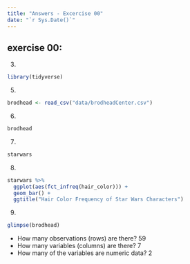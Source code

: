```yaml
---
title: "Answers - Excercise 00"
date: "`r Sys.Date()`"
---
```


## exercise 00:  

3. 

```r
library(tidyverse)
```


5.

```r
brodhead <- read_csv("data/brodheadCenter.csv")
```


6.

```r
brodhead
```


7.

```r
starwars
```

8.
```r
starwars %>% 
  ggplot(aes(fct_infreq(hair_color))) + 
  geom_bar() + 
  ggtitle("Hair Color Frequency of Star Wars Characters")
```


9.
```r
glimpse(brodhead)
```

- How many observations (rows) are there?  59
- How many variables (columns) are there?  7
- How many of the variables are numeric data? 2